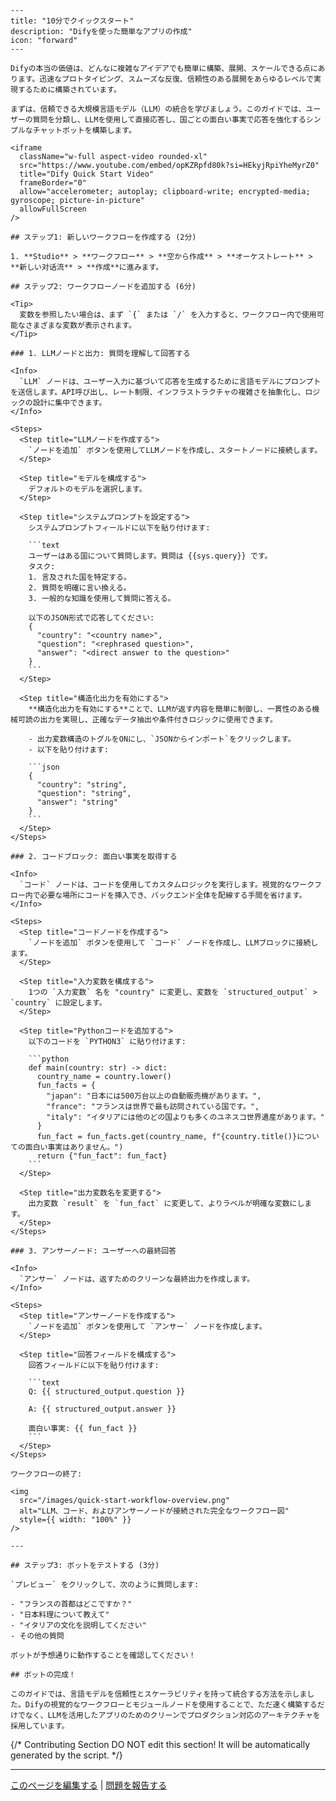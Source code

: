 ```mdx
---
title: "10分でクイックスタート"
description: "Difyを使った簡単なアプリの作成"
icon: "forward"
---

Difyの本当の価値は、どんなに複雑なアイデアでも簡単に構築、展開、スケールできる点にあります。迅速なプロトタイピング、スムーズな反復、信頼性のある展開をあらゆるレベルで実現するために構築されています。

まずは、信頼できる大規模言語モデル（LLM）の統合を学びましょう。このガイドでは、ユーザーの質問を分類し、LLMを使用して直接応答し、国ごとの面白い事実で応答を強化するシンプルなチャットボットを構築します。

<iframe 
  className="w-full aspect-video rounded-xl" 
  src="https://www.youtube.com/embed/opKZRpfd80k?si=HEkyjRpiYheMyrZ0" 
  title="Dify Quick Start Video" 
  frameBorder="0" 
  allow="accelerometer; autoplay; clipboard-write; encrypted-media; gyroscope; picture-in-picture" 
  allowFullScreen 
/>

## ステップ1: 新しいワークフローを作成する (2分)

1. **Studio** > **ワークフロー** > **空から作成** > **オーケストレート** > **新しい对话流** > **作成**に進みます。

## ステップ2: ワークフローノードを追加する (6分)

<Tip>
  変数を参照したい場合は、まず `{` または `/` を入力すると、ワークフロー内で使用可能なさまざまな変数が表示されます。
</Tip>

### 1. LLMノードと出力: 質問を理解して回答する

<Info>
  `LLM` ノードは、ユーザー入力に基づいて応答を生成するために言語モデルにプロンプトを送信します。API呼び出し、レート制限、インフラストラクチャの複雑さを抽象化し、ロジックの設計に集中できます。
</Info>

<Steps>
  <Step title="LLMノードを作成する">
    `ノードを追加` ボタンを使用してLLMノードを作成し、スタートノードに接続します。
  </Step>
  
  <Step title="モデルを構成する">
    デフォルトのモデルを選択します。
  </Step>
  
  <Step title="システムプロンプトを設定する">
    システムプロンプトフィールドに以下を貼り付けます:

    ```text
    ユーザーはある国について質問します。質問は {{sys.query}} です。
    タスク: 
    1. 言及された国を特定する。
    2. 質問を明確に言い換える。
    3. 一般的な知識を使用して質問に答える。
    
    以下のJSON形式で応答してください:
    {   
      "country": "<country name>",
      "question": "<rephrased question>",
      "answer": "<direct answer to the question>" 
    }
    ```
  </Step>
  
  <Step title="構造化出力を有効にする">
    **構造化出力を有効にする**ことで、LLMが返す内容を簡単に制御し、一貫性のある機械可読の出力を実現し、正確なデータ抽出や条件付きロジックに使用できます。
    
    - 出力変数構造のトグルをONにし、`JSONからインポート`をクリックします。
    - 以下を貼り付けます:
    
    ```json
    {   
      "country": "string",   
      "question": "string",   
      "answer": "string" 
    }
    ```
  </Step>
</Steps>

### 2. コードブロック: 面白い事実を取得する

<Info>
  `コード` ノードは、コードを使用してカスタムロジックを実行します。視覚的なワークフロー内で必要な場所にコードを挿入でき、バックエンド全体を配線する手間を省けます。
</Info>

<Steps>
  <Step title="コードノードを作成する">
    `ノードを追加` ボタンを使用して `コード` ノードを作成し、LLMブロックに接続します。
  </Step>
  
  <Step title="入力変数を構成する">
    1つの `入力変数` 名を "country" に変更し、変数を `structured_output` > `country` に設定します。
  </Step>
  
  <Step title="Pythonコードを追加する">
    以下のコードを `PYTHON3` に貼り付けます:

    ```python
    def main(country: str) -> dict:     
      country_name = country.lower()     
      fun_facts = {
        "japan": "日本には500万台以上の自動販売機があります。",
        "france": "フランスは世界で最も訪問されている国です。",
        "italy": "イタリアには他のどの国よりも多くのユネスコ世界遺産があります。"     
      }     
      fun_fact = fun_facts.get(country_name, f"{country.title()}についての面白い事実はありません。")
      return {"fun_fact": fun_fact}
    ```
  </Step>
  
  <Step title="出力変数名を変更する">
    出力変数 `result` を `fun_fact` に変更して、よりラベルが明確な変数にします。
  </Step>
</Steps>

### 3. アンサーノード: ユーザーへの最終回答

<Info>
  `アンサー` ノードは、返すためのクリーンな最終出力を作成します。
</Info>

<Steps>
  <Step title="アンサーノードを作成する">
    `ノードを追加` ボタンを使用して `アンサー` ノードを作成します。
  </Step>
  
  <Step title="回答フィールドを構成する">
    回答フィールドに以下を貼り付けます:

    ```text
    Q: {{ structured_output.question }} 

    A: {{ structured_output.answer }} 

    面白い事実: {{ fun_fact }}
    ```
  </Step>
</Steps>

ワークフローの終了:

<img
  src="/images/quick-start-workflow-overview.png"
  alt="LLM、コード、およびアンサーノードが接続された完全なワークフロー図"
  style={{ width: "100%" }}
/>

---

## ステップ3: ボットをテストする (3分)

`プレビュー` をクリックして、次のように質問します:

- "フランスの首都はどこですか？"
- "日本料理について教えて"
- "イタリアの文化を説明してください"
- その他の質問

ボットが予想通りに動作することを確認してください！

## ボットの完成！

このガイドでは、言語モデルを信頼性とスケーラビリティを持って統合する方法を示しました。Difyの視覚的なワークフローとモジュールノードを使用することで、ただ速く構築するだけでなく、LLMを活用したアプリのためのクリーンでプロダクション対応のアーキテクチャを採用しています。
```

{/*
Contributing Section
DO NOT edit this section!
It will be automatically generated by the script.
*/}

---

[このページを編集する](https://github.com/langgenius/dify-docs/edit/main/ja-jp/documja-jptation/pages/getting-started/quick-start.mdx) | [問題を報告する](https://github.com/langgenius/dify-docs/issues/new?template=docs.yml)

